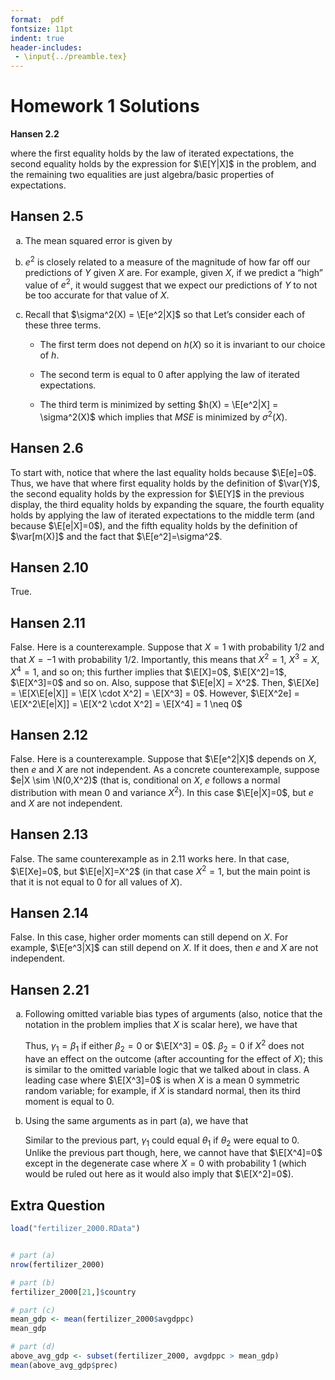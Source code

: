 ```yaml
---
format:  pdf
fontsize: 11pt
indent: true
header-includes:
 - \input{../preamble.tex}
---
```


# Homework 1 Solutions

**Hansen 2.2**

\begin{align*}
  \E[YX] &= \E[X \E[Y|X]] \\
  &= \E[X (a+bX)] \\
  &= \E[aX + bX^2] \\
  &= a\E[X] + b\E[X^2]
\end{align*}
where the first equality holds by the law of iterated expectations, the second equality holds by the expression for $\E[Y|X]$ in the problem, and the remaining two equalities are just algebra/basic properties of expectations.


## Hansen 2.5

a) The mean squared error is given by
\begin{align*}
  MSE = \E[(e^2 - h(X))^2]
\end{align*}    

b) $e^2$ is closely related to a measure of the magnitude of how far off our predictions of $Y$ given $X$ are.  For example, given $X$, if we predict a "high" value of $e^2$, it would suggest that we expect our predictions of $Y$ to not be too accurate for that value of $X$.

c) Recall that $\sigma^2(X) = \E[e^2|X]$ so that
    \begin{align*}
      MSE &= \E\Big[((e^2 - \E[e^2|X]) - (h(X) - \E[e^2|X]))^2\Big] \\
      &= \E\Big[(e^2 - \E[e^2|X])^2\Big] - 2\E\Big[(e^2 - \E[e^2|X])(h(X) - \E[e^2|X])\Big] + \E\Big[(h(X) - \E[e^2|X])^2\Big]
    \end{align*}
    Let's consider each of these three terms.

    * The first term does not depend on $h(X)$ so it is invariant to our choice of $h$.
    
    * The second term is equal to 0 after applying the law of iterated expectations.
    
    * The third term is minimized by setting $h(X) = \E[e^2|X] = \sigma^2(X)$ which implies that $MSE$ is minimized by $\sigma^2(X)$.

## Hansen 2.6

To start with, notice that
\begin{align*}
  \E[Y] = \E[m(X) + e] = \E[m(X)]
\end{align*}
where the last equality holds because $\E[e]=0$.  Thus, we have that
\begin{align*}
  \var(Y) &= \E\Big[(Y - \E[Y])^2\Big] \\
  &= \E\Big[(m(X) + e - \E[m(X)])^2\Big] \\
  &= \E\Big[(m(X) - \E[m(X)])^2\Big] + 2\E\Big[(m(X) - \E[m(X)])e\Big] + \E[e^2] \\
  &= \E\Big[(m(X) - \E[m(X)])^2\Big] + \E[e^2] \\
  &= \var[m(X)] + \sigma^2
\end{align*}
where first equality holds by the definition of $\var(Y)$, the second equality holds by the expression for $\E[Y]$ in the previous display, the third equality holds by expanding the square, the fourth equality holds by applying the law of iterated expectations to the middle term (and because $\E[e|X]=0$), and the fifth equality holds by the definition of $\var[m(X)]$ and the fact that $\E[e^2]=\sigma^2$.

## Hansen 2.10

True. 

\begin{align*}
  \E[X^2e] = \E\big[ X^2 \underbrace{\E[e|X]}_{=0} \big] = 0
\end{align*}

## Hansen 2.11

False.  Here is a counterexample.  Suppose that $X=1$ with probability $1/2$ and that $X=-1$ with probability $1/2$.  Importantly, this means that $X^2=1$, $X^3=X$, $X^4=1$, and so on; this further implies that $\E[X]=0$, $\E[X^2]=1$, $\E[X^3]=0$ and so on.  Also, suppose that $\E[e|X] = X^2$.  Then, $\E[Xe] = \E[X\E[e|X]] = \E[X \cdot X^2] = \E[X^3] = 0$.  However, $\E[X^2e] = \E[X^2\E[e|X]] = \E[X^2 \cdot X^2] = \E[X^4] = 1 \neq 0$

## Hansen 2.12

False.  Here is a counterexample.  Suppose that $\E[e^2|X]$ depends on $X$, then $e$ and $X$ are not independent.  As a concrete counterexample, suppose $e|X \sim \N(0,X^2)$ (that is, conditional on $X$, $e$ follows a normal distribution with mean 0 and variance $X^2$).  In this case $\E[e|X]=0$, but $e$ and $X$ are not independent.

## Hansen 2.13

False.  The same counterexample as in 2.11 works here.  In that case, $\E[Xe]=0$, but $\E[e|X]=X^2$ (in that case $X^2 = 1$, but the main point is that it is not equal to 0 for all values of $X$).

## Hansen 2.14

False.  In this case, higher order moments can still depend on $X$.  For example, $\E[e^3|X]$ can still depend on $X$.  If it does, then $e$ and $X$ are not independent.

## Hansen 2.21

a) Following omitted variable bias types of arguments (also, notice that the notation in the problem implies that $X$ is scalar here), we have that
\begin{align*}
  \gamma_1 &= \frac{\E[XY]}{\E[X^2]} \\
  &= \frac{\E[X(X\beta_1 + X^2 \beta_2 + u)]}{\E[X^2]} \\
  &= \beta_1 + \frac{\E[X^3]}{\E[X^2]}\beta_2
\end{align*}

    Thus, $\gamma_1=\beta_1$ if either $\beta_2=0$ or $\E[X^3] = 0$.  $\beta_2=0$ if $X^2$ does not have an effect on the outcome (after accounting for the effect of $X$); this is similar to the omitted variable logic that we talked about in class.  A leading case where $\E[X^3]=0$ is when $X$ is a mean 0 symmetric random variable; for example, if $X$ is standard normal, then its third moment is equal to 0.

b) Using the same arguments as in part (a), we have that
\begin{align*}
  \gamma_1 = \theta_1 + \frac{\E[X^4]}{\E[X^2]} \theta_2
\end{align*}

    Similar to the previous part, $\gamma_1$ could equal $\theta_1$ if $\theta_2$ were equal to 0.  Unlike the previous part though, here, we cannot have that $\E[X^4]=0$ except in the degenerate case where $X=0$ with probability 1 (which would be ruled out here as it would also imply that $\E[X^2]=0$).
    
## Extra Question

```r
load("fertilizer_2000.RData")


# part (a)
nrow(fertilizer_2000)

# part (b)
fertilizer_2000[21,]$country

# part (c)
mean_gdp <- mean(fertilizer_2000$avgdppc)
mean_gdp

# part (d)
above_avg_gdp <- subset(fertilizer_2000, avgdppc > mean_gdp)
mean(above_avg_gdp$prec)
```

